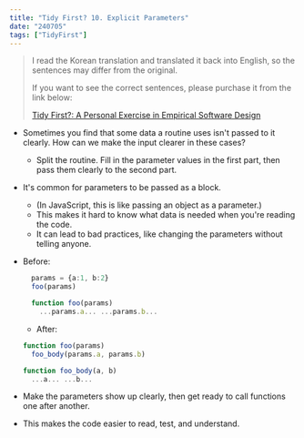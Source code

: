 ```yaml
---
title: "Tidy First? 10. Explicit Parameters"
date: "240705"
tags: ["TidyFirst"]
---
```


> I read the Korean translation and translated it back into English, so the sentences may differ from the original.
>
> If you want to see the correct sentences, please purchase it from the link below:
>
> [Tidy First?: A Personal Exercise in Empirical Software Design](https://www.amazon.com/Tidy-First-Personal-Exercise-Empirical/dp/1098151240)

- Sometimes you find that some data a routine uses isn't passed to it clearly. How can we make the input clearer in these cases?
  - Split the routine. Fill in the parameter values in the first part, then pass them clearly to the second part.
- It's common for parameters to be passed as a block.
  - (In JavaScript, this is like passing an object as a parameter.)
  - This makes it hard to know what data is needed when you're reading the code.
  - It can lead to bad practices, like changing the parameters without telling anyone.
- Before:

  ```typescript
    params = {a:1, b:2}
    foo(params)

    function foo(params)
      ...params.a... ...params.b...

  ```

  - After:

  ```typescript
  function foo(params)
    foo_body(params.a, params.b)

  function foo_body(a, b)
    ...a... ...b...

  ```

- Make the parameters show up clearly, then get ready to call functions one after another.
- This makes the code easier to read, test, and understand.
